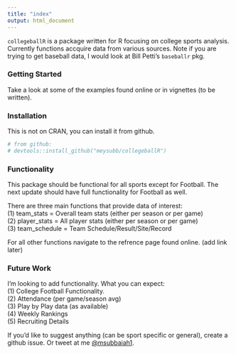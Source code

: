 ```yaml
---
title: "index"
output: html_document
---
```


`collegeballR` is a package written for R focusing on college sports analysis. Currently functions accquire data from various sources. Note if you are trying to get baseball data, I would look at Bill Petti's `baseballr` pkg.

### Getting Started 

Take a look at some of the examples found online or in vignettes (to be written).

### Installation

This is not on CRAN, you can install it from github. 

```r
# from github:
# devtools::install_github("meysubb/collegeballR")
```


### Functionality 

This package should be functional for all sports except for Football. The next update should have full functionality for Football as well.

There are three main functions that provide data of interest:    
(1) team_stats = Overall team stats (either per season or per game)   
(2) player_stats = All player stats (either per season or per game)     
(3) team_schedule = Team Schedule/Result/Site/Record   

For all other functions navigate to the refrence page found online. (add link later)

### Future Work 

I'm looking to add functionality. What you can expect:       
(1) College Football Functionality.    
(2) Attendance (per game/season avg)      
(3) Play by Play data (as available)      
(4) Weekly Rankings       
(5) Recruiting Details   

If you'd like to suggest anything (can be sport specific or general), create a github issue. Or tweet at me [@msubbaiah1](https://twitter.com/msubbaiah1).
